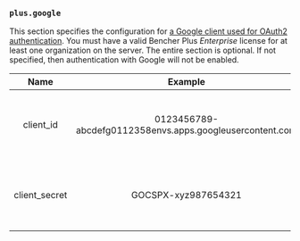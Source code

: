 ### `plus.google`

This section specifies the configuration for [a Google client used for OAuth2 authentication](/docs/how-to/google-oauth/).
You must have a valid Bencher Plus _Enterprise_ license for at least one organization on the server.
The entire section is optional.
If not specified, then authentication with Google will not be enabled.

|     Name      |                         Example                          | Default | Required |                      Description                       |
| :-----------: | :------------------------------------------------------: | :-----: | :------: | :----------------------------------------------------: |
|   client_id   | 0123456789-abcdefg0112358envs.apps.googleusercontent.com |   ---   |   Yes    | Specifies the client ID for your Google OAuth2 Client. |
| client_secret |                   GOCSPX-xyz987654321                    |   ---   |   Yes    |    The client secret for your Google OAuth2 Client.    |
